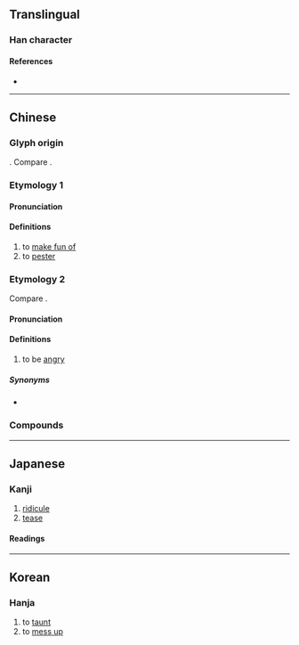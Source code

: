 {{also|嫐}}
{{character info/new}}
==Translingual==

===Han character===
{{Han char|rn=38|rad=女|as=14|sn=17|four=66427|canj=WSVWS|ids=⿲男女男}}

====References====
* {{Han ref|kx=0273.070|dkj=06831|dj=0541.130|hdz=21087.010|uh=5B32|ud=23346|bh=ECD0|bd=60624}}

----

==Chinese==

===Glyph origin===
{{Han etym}}
{{Han compound|男|女|男|t1=man|t2=woman|t3=man}}. Compare {{zh-l|*嫐}}.

===Etymology 1===
{{zh-forms|alt=𤲶,𢣲,𠒰}}

====Pronunciation====
{{zh-pron
|m=niǎo
|c=niu5,niu4
|mc=y
|oc=y
|ma=
|cat=
}}

====Definitions====
{{zh-hanzi}}

# to [[make fun of]]
# to [[pester]]

===Etymology 2===
{{zh-forms}}
{{zh-wp|yue}}
Compare {{cog|za|naeuq||angry}}.

====Pronunciation====
{{zh-pron
|c=nau1
|cat=v
}}

====Definitions====
{{zh-hanzi}}

# {{lb|zh|Cantonese}} to be [[angry]]

=====Synonyms=====
* {{qualifier|Mandarin}} {{zh-l|生氣}}

===Compounds===
{{zh-der|嬲惱}}

----

==Japanese==

===Kanji===
{{ja-kanji|grade=9|rs=女14}}

# [[ridicule]]
# [[tease]]

====Readings====
{{rfv-pron|ja}}
{{ja-readings
|goon=にょう<ねう
|kanon=じょう<でう, どう<だう
|kun=なぶ-る
}}

----

==Korean==

===Hanja===
{{ko-hanja|hangeul=뇨|rv=nyo|mr=nyo}}

# to [[taunt]]
# to [[mess up]]